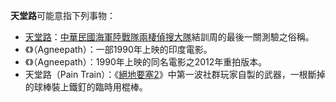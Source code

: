 '''天堂路'''可能意指下列事物：
* [[兩棲偵搜大隊#訓練|天堂路]]：[[中華民國海軍陸戰隊|中華民國海軍陸戰隊]][[兩棲偵搜大隊|兩棲偵搜大隊]]結訓周的最後一關測驗之俗稱。
* 《{{link-en|天堂路 (1990年電影)|Agneepath (1990 film)}}》（Agneepath）：一部1990年上映的印度電影。
* 《{{link-en|天堂路 (2012年電影)|Agneepath (2012 film)}}》（Agneepath）：1990年上映的同名電影之2012年重拍版本。
* 天堂路（Pain Train）：《[[絕地要塞2|絕地要塞2]]》中第一波社群玩家自製的武器，一根斷掉的球棒裝上鐵釘的臨時用棍棒。

{{disambig|cat=三字消歧義}}